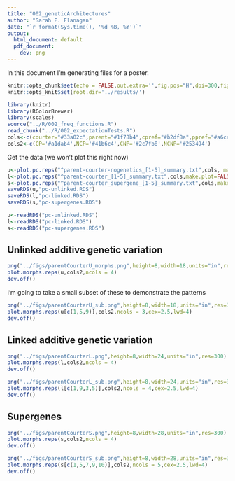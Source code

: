 ```yaml
---
title: "002_geneticArchitectures"
author: "Sarah P. Flanagan"
date: "`r format(Sys.time(), '%d %B, %Y')`"
output:
  html_document: default
  pdf_document:
    dev: png
---
```


In this document I'm generating files for a poster. 

```r
knitr::opts_chunk$set(echo = FALSE,out.extra='',fig.pos="H",dpi=300,fig.path="../figs/")
knitr::opts_knit$set(root.dir='../results/')
```

```r
library(knitr)
library(RColorBrewer)
library(scales)
source("../R/002_freq_functions.R")
read_chunk("../R/002_expectationTests.R")
cols<-c(courter="#33a02c",parent="#1f78b4",cpref="#b2df8a",ppref="#a6cee3")
cols2<-c(CP='#a1dab4',NCP='#41b6c4',CNP='#2c7fb8',NCNP='#253494')
```

Get the data (we won't plot this right now)
```r
u<-plot.pc.reps("^parent-courter-nogenetics_[1-5]_summary.txt",cols, make.plot = FALSE)
l<-plot.pc.reps("^parent-courter_[1-5]_summary.txt",cols,make.plot=FALSE)
s<-plot.pc.reps("^parent-courter_supergene_[1-5]_summary.txt",cols,make.plot=FALSE)
saveRDS(u,"pc-unlinked.RDS")
saveRDS(l,"pc-linked.RDS")
saveRDS(s,"pc-supergenes.RDS")
```
```r
u<-readRDS("pc-unlinked.RDS")
l<-readRDS("pc-linked.RDS")
s<-readRDS("pc-supergenes.RDS")
```

## Unlinked additive genetic variation

```r
png("../figs/parentCourterU_morphs.png",height=8,width=18,units="in",res=300)
plot.morphs.reps(u,cols2,ncols = 4)
dev.off()
```

I'm going to take a small subset of these to demonstrate the patterns

```r
png("../figs/parentCourterU_sub.png",height=8,width=18,units="in",res=300)
plot.morphs.reps(u[c(1,5,9)],cols2,ncols = 3,cex=2.5,lwd=4)
dev.off()
```

## Linked additive genetic variation

```r
png("../figs/parentCourterL.png",height=8,width=24,units="in",res=300)
plot.morphs.reps(l,cols2,ncols = 4)
dev.off()
```

```r
png("../figs/parentCourterL_sub.png",height=8,width=24,units="in",res=300)
plot.morphs.reps(l[c(1,9,3,5)],cols2,ncols = 4,cex=2.5,lwd=4)
dev.off()
```
## Supergenes

```r
png("../figs/parentCourterS.png",height=8,width=28,units="in",res=300)
plot.morphs.reps(s,cols2,ncols = 4)
dev.off()
```
```r
png("../figs/parentCourterS_sub.png",height=8,width=28,units="in",res=300)
plot.morphs.reps(s[c(1,5,7,9,10)],cols2,ncols = 5,cex=2.5,lwd=4)
dev.off()
```